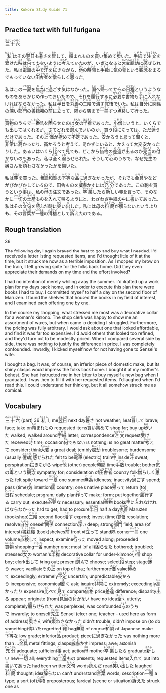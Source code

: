 ```yaml
---
title: Kokoro Study Guide 71
---
```


## Practice text with full furigana

<p>
<ruby><rb>三十六</rb><rt>さんじゅうろく</rt></ruby>
</p>

<p>
<ruby><rb>私</rb><rt>わたくし</rt></ruby>はその<ruby><rb>翌日</rb><rt>よくじつ</rt></ruby>も<ruby><rb>暑</rb><rt>あつ</rt></ruby>さを<ruby><rb>冒</rb><rt>おか</rt></ruby>して、<ruby><rb>頼</rb><rt>たの</rt></ruby>まれものを<ruby><rb>買</rb><rt>か</rt></ruby>い<ruby><rb>集</rb><rt>あつ</rt></ruby>めて<ruby><rb>歩</rb><rt>ある</rt></ruby>いた。<ruby><rb>手紙</rb><rt>てがみ</rt></ruby>で<ruby><rb>注文</rb><rt>ちゅうもん</rt></ruby>を<ruby><rb>受</rb><rt>う</rt></ruby>けた<ruby><rb>時</rb><rt>とき</rt></ruby>は<ruby><rb>何</rb><rt>なん</rt></ruby>でもないように<ruby><rb>考</rb><rt>かんが</rt></ruby>えていたのが、いざとなると<ruby><rb>大変</rb><rt>たいへん</rt></ruby><ruby><rb>臆劫</rb><rt>おっくう</rt></ruby>に<ruby><rb>感</rb><rt>かん</rt></ruby>ぜられた。私は<ruby><rb>電車</rb><rt>でんしゃ</rt></ruby>の<ruby><rb>中</rb><rt>なか</rt></ruby>で<ruby><rb>汗</rb><rt>あせ</rt></ruby>を<ruby><rb>拭</rb><rt>ふ</rt></ruby>きながら、<ruby><rb>他</rb><rt>ひと</rt></ruby>の<ruby><rb>時間</rb><rt>じかん</rt></ruby>と<ruby><rb>手数</rb><rt>てすう</rt></ruby>に<ruby><rb>気</rb><rt>き</rt></ruby>の<ruby><rb>毒</rb><rt>どく</rt></ruby>という<ruby><rb>観念</rb><rt>かんねん</rt></ruby>をまるでもっていない<ruby><rb>田舎者</rb><rt>いなかもの</rt></ruby>を<ruby><rb>憎</rb><rt>にく</rt></ruby>らしく<ruby><rb>思</rb><rt>おも</rt></ruby>った。
</p>

<p>
私はこの<ruby><rb>一夏</rb><rt>ひとなつ</rt></ruby>を<ruby><rb>無為</rb><rt>むい</rt></ruby>に<ruby><rb>過</rb><rt>す</rt></ruby>ごす<ruby><rb>気</rb><rt>き</rt></ruby>はなかった。<ruby><rb>国</rb><rt>くに</rt></ruby>へ<ruby><rb>帰</rb><rt>かえ</rt></ruby>ってからの<ruby><rb>日程</rb><rt>にってい</rt></ruby>というようなものをあらかじめ<ruby><rb>作</rb><rt>つく</rt></ruby>っておいたので、それを<ruby><rb>履行</rb><rt>りこう</rt></ruby>するに<ruby><rb>必要</rb><rt>ひつよう</rt></ruby>な<ruby><rb>書物</rb><rt>しょもつ</rt></ruby>も<ruby><rb>手</rb><rt>て</rt></ruby>に<ruby><rb>入</rb><rt>い</rt></ruby>れなければならなかった。私は<ruby><rb>半日</rb><rt>はんにち</rt></ruby>を<ruby><rb>丸善</rb><rt>まるぜん</rt></ruby>の<ruby><rb>二階</rb><rt>にかい</rt></ruby>で<ruby><rb>潰</rb><rt>つぶ</rt></ruby>す<ruby><rb>覚悟</rb><rt>かくご</rt></ruby>でいた。私は<ruby><rb>自分</rb><rt>じぶん</rt></ruby>に<ruby><rb>関係</rb><rt>かんけい</rt></ruby>の<ruby><rb>深</rb><rt>ふか</rt></ruby>い<ruby><rb>部門</rb><rt>ぶもん</rt></ruby>の<ruby><rb>書籍棚</rb><rt>しょせきだな</rt></ruby>の<ruby><rb>前</rb><rt>まえ</rt></ruby>に<ruby><rb>立</rb><rt>た</rt></ruby>って、<ruby><rb>隅</rb><rt>すみ</rt></ruby>から隅まで<ruby><rb>一冊</rb><rt>いっさつ</rt></ruby>ずつ<ruby><rb>点検</rb><rt>てんけん</rt></ruby>して<ruby><rb>行</rb><rt>い</rt></ruby>った。
</p>

<p>
<ruby><rb>買物</rb><rt>かいもの</rt></ruby>のうちで<ruby><rb>一番</rb><rt>いちばん</rt></ruby>私を<ruby><rb>困</rb><rt>こま</rt></ruby>らせたのは<ruby><rb>女</rb><rt>おんな</rt></ruby>の<ruby><rb>半襟</rb><rt>はんえり</rt></ruby>であった。<ruby><rb>小僧</rb><rt>こぞう</rt></ruby>にいうと、いくらでも<ruby><rb>出</rb><rt>だ</rt></ruby>してはくれるが、さてどれを<ruby><rb>選</rb><rt>えら</rt></ruby>んでいいのか、買う<ruby><rb>段</rb><rt>だん</rt></ruby>になっては、ただ<ruby><rb>迷</rb><rt>まよ</rt></ruby>うだけであった。その<ruby><rb>上</rb><rt>うえ</rt></ruby><ruby><rb>価</rb><rt>あたい</rt></ruby>が<ruby><rb>極</rb><rt>きわ</rt></ruby>めて<ruby><rb>不定</rb><rt>ふじょう</rt></ruby>であった。<ruby><rb>安</rb><rt>やす</rt></ruby>かろうと思って<ruby><rb>聞</rb><rt>き</rt></ruby>くと、<ruby><rb>非常</rb><rt>ひじょう</rt></ruby>に<ruby><rb>高</rb><rt>たか</rt></ruby>かったり、高かろうと考えて、聞かずにいると、かえって大変安かったりした。あるいはいくら<ruby><rb>比</rb><rt>くら</rt></ruby>べて<ruby><rb>見</rb><rt>み</rt></ruby>ても、どこから<ruby><rb>価格</rb><rt>かかく</rt></ruby>の<ruby><rb>差違</rb><rt>さい</rt></ruby>が<ruby><rb>出</rb><rt>で</rt></ruby>るのか<ruby><rb>見当</rb><rt>けんとう</rt></ruby>の<ruby><rb>付</rb><rt>つ</rt></ruby>かないのもあった。私は<ruby><rb>全</rb><rt>まった</rt></ruby>く<ruby><rb>弱</rb><rt>よわ</rt></ruby>らせられた。そうして<ruby><rb>心</rb><rt>こころ</rt></ruby>のうちで、なぜ<ruby><rb>先生</rb><rt>せんせい</rt></ruby>の<ruby><rb>奥</rb><rt>おく</rt></ruby>さんを<ruby><rb>煩</rb><rt>わずら</rt></ruby>わさなかったかを<ruby><rb>悔</rb><rt>く</rt></ruby>いた。
</p>

<p>
私は<ruby><rb>鞄</rb><rt>かばん</rt></ruby>を買った。<ruby><rb>無論</rb><rt>むろん</rt></ruby><ruby><rb>和製</rb><rt>わせい</rt></ruby>の<ruby><rb>下等</rb><rt>かとう</rt></ruby>な<ruby><rb>品</rb><rt>しな</rt></ruby>に<ruby><rb>過</rb><rt>す</rt></ruby>ぎなかったが、それでも<ruby><rb>金具</rb><rt>かなぐ</rt></ruby>やなどがぴかぴかしているので、田舎ものを<ruby><rb>威嚇</rb><rt>おど</rt></ruby>かすには<ruby><rb>充分</rb><rt>じゅうぶん</rt></ruby>であった。この鞄を買うという<ruby><rb>事</rb><rt>こと</rt></ruby>は、私の<ruby><rb>母</rb><rt>はは</rt></ruby>の注文であった。<ruby><rb>卒業</rb><rt>そつぎょう</rt></ruby>したら<ruby><rb>新</rb><rt>あたら</rt></ruby>しい鞄を買って、そのなかに<ruby><rb>一切</rb><rt>いっさい</rt></ruby>の<ruby><rb>土産</rb><rt>みやげ</rt></ruby>ものを<ruby><rb>入</rb><rt>い</rt></ruby>れて帰るようにと、わざわざ手紙の中に<ruby><rb>書</rb><rt>か</rt></ruby>いてあった。私はその<ruby><rb>文句</rb><rt>もんく</rt></ruby>を<ruby><rb>読</rb><rt>よ</rt></ruby>んだ時に<ruby><rb>笑</rb><rt>わら</rt></ruby>い<ruby><rb>出</rb><rt>だ</rt></ruby>した。私には母の<ruby><rb>料簡</rb><rt>りょうけん</rt></ruby>が<ruby><rb>解</rb><rt>わか</rt></ruby>らないというよりも、その<ruby><rb>言葉</rb><rt>ことば</rt></ruby>が<ruby><rb>一種</rb><rt>いっしゅ</rt></ruby>の<ruby><rb>滑稽</rb><rt>こっけい</rt></ruby>として<ruby><rb>訴</rb><rt>うった</rt></ruby>えたのである。
</p>


## Rough translation

36

The following day I again braved the heat to go and buy what I needed. I'd received a letter listing requested items, and I'd thought little of it at the time, but it struck me now as a terrible imposition. As I mopped my brow on the train, I felt growing spite for the folks back home. Did they even appreciate their demands on my time and the effort involved?

I had no intention of merely whiling away the summer. I'd drafted up a work plan for my days back home, and in order to execute this plan there were books I had to buy. I committed myself to half a day on the second floor of Maruzen. I found the shelves that housed the books in my field of interest, and I examined each offering one by one.

In the course my shopping, what stressed me most was a decorative collar for a woman's kimono. The shop clerk was happy to show me an assortment of wares, but when came to deciding I struggled. Furthermore, the pricing was fully arbitrary. I would ask about one that looked affordable, and find it was far too expensive. I'd avoid others that looked too refined, and they'd turn out to be modestly priced. When I compared several side by side, there was nothing to justify the difference in price. I was completely confounded. Inwardly, I kicked myself now for not having gone to Sensei's wife.

I bought a bag. It was, of course, an inferior piece of domestic make, but its shiny clasps would impress the folks back home. I bought it at my mother's behest. She had instructed me in her letter to buy myself a new bag when I graduated. I was then to fill it with her requested items. I'd laughed when I'd read this. I could understand her thinking, but it all somehow struck me as comical. 


## Vocabulary

<p>
<span class="vocabstudy"><ruby><rb>三十六</rb><rt>さんじゅうろく</rt></ruby>&nbsp;(part) 36</span>
<span class="vocabstudy"><ruby><rb>私</rb><rt>わたくし</rt></ruby>&nbsp;I; me</span><span class="vocabstudy"><ruby><rb>翌日</rb><rt>よくじつ</rt></ruby>&nbsp;next day</span><span class="vocabstudy"><ruby><rb>暑</rb><rt>あつ</rt></ruby>さ&nbsp;hot weather; heat</span><span class="vocabstudy"><ruby><rb>冒</rb><rt>おか</rt></ruby>して&nbsp;brave; face; take on</span><span class="vocabstudy"><ruby><rb>頼</rb><rt>たの</rt></ruby>まれもの&nbsp;requested items</span><span class="vocabstudy"><ruby><rb>買</rb><rt>か</rt></ruby>い<ruby><rb>集</rb><rt>あつ</rt></ruby>めて&nbsp;shop for; buy up</span><span class="vocabstudy"><ruby><rb>歩</rb><rt>ある</rt></ruby>いた&nbsp;walked; walked around</span><span class="vocabstudy"><ruby><rb>手紙</rb><rt>てがみ</rt></ruby>&nbsp;letter; correspondence</span><span class="vocabstudy"><ruby><rb>注文</rb><rt>ちゅうもん</rt></ruby>&nbsp;request</span><span class="vocabstudy"><ruby><rb>受</rb><rt>う</rt></ruby>けた&nbsp;received</span><span class="vocabstudy"><ruby><rb>時</rb><rt>とき</rt></ruby>&nbsp;time; occasion</span><span class="vocabstudy"><ruby><rb>何</rb><rt>なん</rt></ruby>でもない&nbsp;is nothing; is no great matter</span><span class="vocabstudy"><ruby><rb>考</rb><rt>かんが</rt></ruby>えて&nbsp;consider; think</span><span class="vocabstudy"><ruby><rb>大変</rb><rt>たいへん</rt></ruby>&nbsp;a great deal; terribly</span><span class="vocabstudy"><ruby><rb>臆劫</rb><rt>おっくう</rt></ruby>&nbsp;troublesome; burdensome (usually <ruby><rb>億劫</rb><rt>おっくう</rt></ruby>)</span><span class="vocabstudy"><ruby><rb>感</rb><rt>かん</rt></ruby>ぜられた&nbsp;felt to be</span><span class="vocabstudy"><ruby><rb>電車</rb><rt>でんしゃ</rt></ruby>&nbsp;(electric) train</span><span class="vocabstudy"><ruby><rb>中</rb><rt>なか</rt></ruby>&nbsp;inside</span><span class="vocabstudy"><ruby><rb>汗</rb><rt>あせ</rt></ruby>&nbsp;sweat; perspiration</span><span class="vocabstudy"><ruby><rb>拭</rb><rt>ふ</rt></ruby>きながら&nbsp;wipe</span><span class="vocabstudy"><ruby><rb>他</rb><rt>ひと</rt></ruby>&nbsp;(other) people</span><span class="vocabstudy"><ruby><rb>時間</rb><rt>じかん</rt></ruby>&nbsp;time</span><span class="vocabstudy"><ruby><rb>手数</rb><rt>てすう</rt></ruby>&nbsp;trouble; bother</span><span class="vocabstudy"><ruby><rb>気</rb><rt>き</rt></ruby>の<ruby><rb>毒</rb><rt>どく</rt></ruby>という<ruby><rb>観念</rb><rt>かんねん</rt></ruby>&nbsp;sympathy for; consideration of</span><span class="vocabstudy"><ruby><rb>田舎者</rb><rt>いなかもの</rt></ruby>&nbsp;country folk</span><span class="vocabstudy"><ruby><rb>憎</rb><rt>にく</rt></ruby>らしく<ruby><rb>思</rb><rt>おも</rt></ruby>った&nbsp;felt spite toward</span>
<span class="vocabstudy"><ruby><rb>一夏</rb><rt>ひとなつ</rt></ruby>&nbsp;one summer</span><span class="vocabstudy"><ruby><rb>無為</rb><rt>むい</rt></ruby>&nbsp;idleness; inactivity</span><span class="vocabstudy"><ruby><rb>過</rb><rt>す</rt></ruby>ごす&nbsp;spend; pass (time)</span><span class="vocabstudy"><ruby><rb>気</rb><rt>き</rt></ruby>&nbsp;intention</span><span class="vocabstudy"><ruby><rb>国</rb><rt>くに</rt></ruby>&nbsp;country; one's native place</span><span class="vocabstudy"><ruby><rb>帰</rb><rt>かえ</rt></ruby>って&nbsp;return (to)</span><span class="vocabstudy"><ruby><rb>日程</rb><rt>にってい</rt></ruby>&nbsp;schedule; program; daily plan</span><span class="vocabstudy"><ruby><rb>作</rb><rt>つく</rt></ruby>って&nbsp;make; form; put together</span><span class="vocabstudy"><ruby><rb>履行</rb><rt>りこう</rt></ruby>する&nbsp;carry out; execute</span><span class="vocabstudy"><ruby><rb>必要</rb><rt>ひつよう</rt></ruby>な&nbsp;necessary; essential</span><span class="vocabstudy"><ruby><rb>書物</rb><rt>しょもつ</rt></ruby>&nbsp;books</span><span class="vocabstudy"><ruby><rb>手</rb><rt>て</rt></ruby>に<ruby><rb>入</rb><rt>い</rt></ruby>れなければならなかった&nbsp;had to get; had to procure</span><span class="vocabstudy"><ruby><rb>半日</rb><rt>はんにち</rt></ruby>&nbsp;half a day</span><span class="vocabstudy"><ruby><rb>丸善</rb><rt>まるぜん</rt></ruby>&nbsp;Maruzen (bookshop)</span><span class="vocabstudy"><ruby><rb>二階</rb><rt>にかい</rt></ruby>&nbsp;second floor</span><span class="vocabstudy"><ruby><rb>潰</rb><rt>つぶ</rt></ruby>す&nbsp;expend; invest (time)</span><span class="vocabstudy"><ruby><rb>覚悟</rb><rt>かくご</rt></ruby>&nbsp;resolution; resolve</span><span class="vocabstudy"><ruby><rb>自分</rb><rt>じぶん</rt></ruby>&nbsp;oneself</span><span class="vocabstudy"><ruby><rb>関係</rb><rt>かんけい</rt></ruby>&nbsp;connection</span><span class="vocabstudy"><ruby><rb>深</rb><rt>ふか</rt></ruby>い&nbsp;deep; strong</span><span class="vocabstudy"><ruby><rb>部門</rb><rt>ぶもん</rt></ruby>&nbsp;field; area (of interest)</span><span class="vocabstudy"><ruby><rb>書籍棚</rb><rt>しょせきだな</rt></ruby>&nbsp;(book)shelves</span><span class="vocabstudy"><ruby><rb>前</rb><rt>まえ</rt></ruby>&nbsp;front of</span><span class="vocabstudy"><ruby><rb>立</rb><rt>た</rt></ruby>って&nbsp;stand</span><span class="vocabstudy"><ruby><rb>隅</rb><rt>すみ</rt></ruby>&nbsp;corner</span><span class="vocabstudy"><ruby><rb>一冊</rb><rt>いっさつ</rt></ruby>&nbsp;one volume</span><span class="vocabstudy"><ruby><rb>点検</rb><rt>てんけん</rt></ruby>して&nbsp;inspect; examine</span><span class="vocabstudy"><ruby><rb>行</rb><rt>い</rt></ruby>った&nbsp;moved along; proceeded</span>
<span class="vocabstudy"><ruby><rb>買物</rb><rt>かいもの</rt></ruby>&nbsp;shopping</span><span class="vocabstudy"><ruby><rb>一番</rb><rt>いちばん</rt></ruby>&nbsp;number one; most (of all)</span><span class="vocabstudy"><ruby><rb>困</rb><rt>こま</rt></ruby>らせた&nbsp;bothered; troubled; stressed</span><span class="vocabstudy"><ruby><rb>女</rb><rt>おんな</rt></ruby>の&nbsp;woman's</span><span class="vocabstudy"><ruby><rb>半襟</rb><rt>はんえり</rt></ruby>&nbsp;decorative collar for under-kimono</span><span class="vocabstudy"><ruby><rb>小僧</rb><rt>こぞう</rt></ruby>&nbsp;shop boy; clerk</span><span class="vocabstudy"><ruby><rb>出</rb><rt>だ</rt></ruby>して&nbsp;bring out; present</span><span class="vocabstudy"><ruby><rb>選</rb><rt>えら</rt></ruby>んで&nbsp;choose; select</span><span class="vocabstudy"><ruby><rb>段</rb><rt>だん</rt></ruby>&nbsp;step; stage</span><span class="vocabstudy"><ruby><rb>迷</rb><rt>まよ</rt></ruby>う&nbsp;waver; vacillate</span><span class="vocabstudy">その<ruby><rb>上</rb><rt>うえ</rt></ruby>&nbsp;on top of that; furthermore</span><span class="vocabstudy"><ruby><rb>価</rb><rt>あたい</rt></ruby>&nbsp;value</span><span class="vocabstudy"><ruby><rb>極</rb><rt>きわ</rt></ruby>めて&nbsp;exceedingly; extremely</span><span class="vocabstudy"><ruby><rb>不定</rb><rt>ふじょう</rt></ruby>&nbsp;uncertain; unpredictable</span><span class="vocabstudy"><ruby><rb>安</rb><rt>やす</rt></ruby>かろう&nbsp;inexpensive; economical</span><span class="vocabstudy"><ruby><rb>聞</rb><rt>き</rt></ruby>く&nbsp;ask; inquire</span><span class="vocabstudy"><ruby><rb>非常</rb><rt>ひじょう</rt></ruby>に&nbsp;extremely; exceedingly</span><span class="vocabstudy"><ruby><rb>高</rb><rt>たか</rt></ruby>かったり&nbsp;expensive</span><span class="vocabstudy"><ruby><rb>比</rb><rt>くら</rt></ruby>べて<ruby><rb>見</rb><rt>み</rt></ruby>て&nbsp;compare</span><span class="vocabstudy"><ruby><rb>価格</rb><rt>かかく</rt></ruby>&nbsp;price</span><span class="vocabstudy"><ruby><rb>差違</rb><rt>さい</rt></ruby>&nbsp;difference; disparity</span><span class="vocabstudy"><ruby><rb>出</rb><rt>で</rt></ruby>る&nbsp;appear; originate (from)</span><span class="vocabstudy"><ruby><rb>見当</rb><rt>けんとう</rt></ruby>の<ruby><rb>付</rb><rt>つ</rt></ruby>かない&nbsp;have no idea</span><span class="vocabstudy"><ruby><rb>全</rb><rt>まった</rt></ruby>く&nbsp;utterly; completely</span><span class="vocabstudy"><ruby><rb>弱</rb><rt>よわ</rt></ruby>らせられた&nbsp;was perplexed; was confounded</span><span class="vocabstudy"><ruby><rb>心</rb><rt>こころ</rt></ruby>のうちで&nbsp;inwardly; to oneself</span><span class="vocabstudy"><ruby><rb>先生</rb><rt>せんせい</rt></ruby>&nbsp;Sensei (elder one; teacher - used here as form of address)</span><span class="vocabstudy"><ruby><rb>奥</rb><rt>おく</rt></ruby>さん&nbsp;wife</span><span class="vocabstudy"><ruby><rb>煩</rb><rt>わずら</rt></ruby>わさなかった&nbsp;didn't trouble; didn't impose on (to do something)</span><span class="vocabstudy"><ruby><rb>悔</rb><rt>く</rt></ruby>いた&nbsp;regretted</span>
<span class="vocabstudy"><ruby><rb>鞄</rb><rt>かばん</rt></ruby>&nbsp;bag</span><span class="vocabstudy"><ruby><rb>無論</rb><rt>むろん</rt></ruby>&nbsp;of course</span><span class="vocabstudy"><ruby><rb>和製</rb><rt>わせい</rt></ruby>&nbsp;of Japanese make</span><span class="vocabstudy"><ruby><rb>下等</rb><rt>かとう</rt></ruby>な&nbsp;low grade; inferior</span><span class="vocabstudy"><ruby><rb>品</rb><rt>しな</rt></ruby>&nbsp;product; piece</span><span class="vocabstudy">に<ruby><rb>過</rb><rt>す</rt></ruby>ぎなかった&nbsp;was nothing more than ...</span><span class="vocabstudy"><ruby><rb>金具</rb><rt>かなぐ</rt></ruby>&nbsp;metal fittings; clasps</span><span class="vocabstudy"><ruby><rb>威嚇</rb><rt>おど</rt></ruby>かす&nbsp;impress; awe; astonish</span><span class="vocabstudy"><ruby><rb>充分</rb><rt>じゅうぶん</rt></ruby>&nbsp;adequate; sufficient</span><span class="vocabstudy"><ruby><rb>事</rb><rt>こと</rt></ruby>&nbsp;act; action</span><span class="vocabstudy"><ruby><rb>母</rb><rt>はは</rt></ruby>&nbsp;mother</span><span class="vocabstudy"><ruby><rb>卒業</rb><rt>そつぎょう</rt></ruby>したら&nbsp;graduate</span><span class="vocabstudy"><ruby><rb>新</rb><rt>あたら</rt></ruby>しい&nbsp;new</span><span class="vocabstudy"><ruby><rb>一切</rb><rt>いっさい</rt></ruby>&nbsp;all; everything</span><span class="vocabstudy"><ruby><rb>土産</rb><rt>みやげ</rt></ruby>もの&nbsp;presents; requested items</span><span class="vocabstudy"><ruby><rb>入</rb><rt>い</rt></ruby>れて&nbsp;put into</span><span class="vocabstudy"><ruby><rb>書</rb><rt>か</rt></ruby>いてあった&nbsp;had been written</span><span class="vocabstudy"><ruby><rb>文句</rb><rt>もんく</rt></ruby>&nbsp;words</span><span class="vocabstudy"><ruby><rb>読</rb><rt>よ</rt></ruby>んだ&nbsp;read</span><span class="vocabstudy"><ruby><rb>笑</rb><rt>わら</rt></ruby>い<ruby><rb>出</rb><rt>だ</rt></ruby>した&nbsp;laughed</span><span class="vocabstudy"><ruby><rb>料簡</rb><rt>りょうけん</rt></ruby>&nbsp;thought; idea</span><span class="vocabstudy"><ruby><rb>解</rb><rt>わか</rt></ruby>らない&nbsp;can't understand</span><span class="vocabstudy"><ruby><rb>言葉</rb><rt>ことば</rt></ruby>&nbsp;words; description</span><span class="vocabstudy"><ruby><rb>一種</rb><rt>いっしゅ</rt></ruby>&nbsp;a type; a sort (of)</span><span class="vocabstudy"><ruby><rb>滑稽</rb><rt>こっけい</rt></ruby>&nbsp;preposterous; farcical (scene or situation)</span><span class="vocabstudy"><ruby><rb>訴</rb><rt>うった</rt></ruby>えた&nbsp;struck one as</span>
</p>
